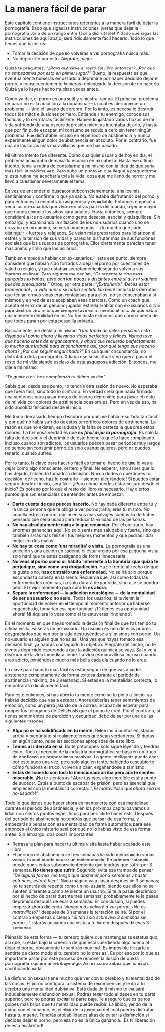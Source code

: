 # La manera fácil de parar {#la-manera-facil-de-parar}

Este capítulo contiene instrucciones referentes a la manera fácil de dejar la pornografía. Dado que sigas las instrucciones, ¡verás que dejar la pornografía varia de un rango entre fácil a disfrutable! Y dado que sigas las instrucciones de aquí abajo, será ridículamente fácil hacerlo. Todo lo que tienes que hacer es: 

* Tomar la decisión de que no volverás a ver pornografía nunca más. 
* No deprimirte por esto. _Alégrate, mejor._

Quizá te preguntes, _“¿Para qué sirve el resto del libro entonces? ¿Por qué no empezamos por esto en primer lugar?”_ Bueno, la respuesta es que eventualmente hubieras empezado a deprimirte por haber decidido dejar el porno, y consecuentemente hubieras replanteado la decisión de no hacerlo. Quizá ya lo hayas hecho muchas veces antes.

Como ya dije, el porno es una sutil y siniestra trampa. El principal problema de parar no es la adicción a la dopamina — la cual es ciertamente un problema — sino el lavado de cerebro. Por lo tanto, es necesario destruir todos los mitos e ilusiones primero. Entiende a tu enemigo, conoce sus tácticas y lo derrotarás fácilmente. Habiendo gastado varios trozos de mi vida sufriendo de una oscura depresión mientras intentaba dejarlo, y hasta que por fin pude escapar, mi consumo se redujo a cero sin tener ningún problema. Fue disfrutable incluso en el periodo de abstinencia, y nunca experimenté ningún dolor de abstinencia en absoluto. Por el contrario, fue una de las cosas más maravillosas que me han pasado. 

Mi último intento fue diferente. Como cualquier usuario de hoy en día, el problema acaparaba demasiado espacio en mi cabeza. Hasta ese último intento, tenía la rutina de consolarme a mí mismo con la idea de que sería más fácil la próxima vez. Pero hubo un punto en que llegué a preguntarme si esta rutina me acecharía toda la vida, cosa que me llenó de horror y me llevó a cuestionar severamente el tema.

En vez de encender el buscador subconscientemente, analice mis sentimientos y confirme lo que ya sabía. No estaba disfrutando del porno, y para entonces lo encontraba asqueroso y repudiable. Entonces empecé a ver a los no-usuarios que vivían en otras partes del mundo, o gente mayor que nunca conoció los sitios para adultos. Hasta entonces, siempre consideré a los no-usuarios como gente deseosa, asocial y quisquillosa. Sin embargo, y examinando la situación de los no-usuarios cuando uno se cruzaba en mi camino, se veían mucho más - a lo mucho que pude distinguir - fuertes y relajados. Se veían más preparados para lidiar con el estrés y la tensión de sus vidas y parecían disfrutar más de sus funciones sociales que los usuarios de pornografía. Ellos ciertamente parecían tener más ánimo y brillo que los usuarios. 

También empecé a hablar con ex-usuarios. Hasta ese punto, siempre consideré que habían sido forzados a dejar el porno por cuestiones de salud o religión, y que estaban secretamente deseando volver a sus ‘harems en línea’. Pero algunos me decían, _“De repente te dan esas punzadas extrañas, pero son tan pocas y distantes entre sí que ni siquiera puedes preocuparte.”_ Otros, por otra parte: _“¿Extrañarlo? ¡Debes estar bromeando! ¡La vida nunca se había sentido tan bien!_ Incluso las derrotas que tenían en sus vidas eran ventajosas para ellos, no se condenaban a sí mismos y en vez de eso aceptaban esas derrotas. Como un coach que acepta el error de un genuino jugador estrella. Hablar con ex-usuarios sirvió para destruir otro mito que siempre tuve en mi mente: el mito de que había una inherente debilidad en mí. No fue hasta entonces que caí en cuenta de que todos pasan por esta pesadilla privada. 

Básicamente, me decía a mí mismo _“Una tanda de miles personas está dejando el porno ahora y llevando vidas perfectas y felices. Nunca tuve que hacerlo antes de engancharme, y ahora que recuerdo perfectamente lo mucho que trabajé para engancharme así, ¿por qué tengo que hacerlo ahora? ¿Por qué seguir enganchado?”_ En cualquier circunstancia, no disfrutaba de la pornografía. Odiaba ese sucio ritual y no quería pasar el resto de mi vida siendo esclavo de esta asquerosa adicción. Entonces, me dije a mí mismo: 

_“Te guste o no, has completado tu última sesión”._

Sabía que, desde ese punto, no tendría otra sesión de nuevo. No esperaba que fuera fácil, sino todo lo contrario. En verdad creía que había firmado una sentencia para pasar meses de oscura depresión; para pasar el resto de mi vida con dolores de abstinencia ocasionales. Pero en vez de eso, ha sido absoluta felicidad desde el inicio.

Me tomó demasiado tiempo descubrir por qué me había resultado tan fácil y por qué no había sufrido de estos terroríficos dolores de abstinencia. La razón es que no existen, es la duda y la falta de certeza la que crea estos dolores. La hermosa verdad es que _**es fácil dejar la pornografía.**_ Es solo la falta de decisión y el deprimirte de este hecho lo que lo hace complicado. Incluso cuando son adictos, los usuarios pueden pasar periodos muy largos de tiempo sin consumir porno. Es solo cuando quieres, pero no puedes tenerlo, cuando sufres. 

Por lo tanto, la clave para hacerlo fácil es tomar el hecho de que lo vas a dejar como algo consciente, certero y final. No esperar, sino saber que lo has dejado, habiendo tomado la decisión. Nunca dudes o cuestiones tu decisión, de hecho, haz lo contrario - ¡siempre alegrándote! Si puedes estar seguro desde el inicio, será fácil. ¿Pero cómo puedes estar seguro desde el inicio? Es por eso por lo que el resto del libro es necesario. Hay ciertos puntos que son esenciales de entender antes de empezar:

* **Darte cuenta de que puedes hacerlo.** No hay nada diferente entre tú y la única persona que te obliga a ver pornografía; eres tú mismo. No aquella estrella porno, que ni en sus más salvajes sueños ha de haber pensado que sería usado para reducir la virilidad de las personas. 
* **No hay absolutamente nada a lo que renunciar.** Por el contrario, hay enormes ganancias aquí. No solo serás más saludable y fuerte, sino que también serás más feliz en tus mejores momentos y que podrás lidiar mejor con los malos.
* **No hay tal cosa como ‘una miradita’ o visita.** La pornografía es una adicción y una acción en cadena, el estar urgido por esa pequeña visita solo hará que te estés castigando de forma innecesaria. 
* **No veas al porno como un hábito ‘inherente a la hombría’ que quizá te perjudique, sino como una drogadicción.** Hazle frente al hecho de que te guste o no, **has contraído una enfermedad.** No se irá solo porque escondas tu cabeza en la arena. Recuerda que, así como todas las enfermedades crónicas, no solo durará de por vida, sino que se pondrá peor. El mejor momento para curarlo **es ahora.**
* **Separa la enfermedad — la adicción neurológica — de la mentalidad de ser un usuario o no serlo.** Todos los usuarios, si tuvieran la oportunidad de volver en el tiempo al momento anterior de haberse enganchado, tomarían esa oportunidad. ¡Tú tienes esa oportunidad ahora! Ni siquiera lo veas como si te estuvieras ‘rindiendo’. 

En el momento en que hayas tomado la decisión final de que has tenido tu última visita, ya serás un no-usuario. Un usuario es uno de esos pobres desgraciados que van por la vida destruyéndose a sí mismos con porno. Un no-usuario es alguien que no es así. Una vez que hayas tomado esa decisión final, ya habrás conseguido tu objetivo. Alégrate del hecho, no te sientes deprimido esperando a que la adicción química se vaya. Sal y ve a disfrutar de la vida inmediatamente. La vida es maravillosa incluso cuando eres adicto, poniéndose mucho más bella cada día cuando no lo eres. 

La clave para hacerlo más fácil es estar seguro de que vas a poder abstenerte completamente de forma exitosa durante el periodo de abstinencia (máximo, de 3 semanas). Si estás en la mentalidad correcta, lo encontrarás ridículamente fácil.

Para este entonces, si has abierto tu mente como se te pidió al inicio, ya habrás decidido que vas a escapar. Ahora deberías tener sentimientos de emoción, como un perro jalando de la correa, incapaz de esperar para romper los toboganes de DeltaFosB que el porno te creó. Por el contrario, si tienes sentimientos de perdición y oscuridad, debe de ser por una de las siguientes razones: 

* **Algo no se ha solidificado en tu mente.** Relee los 5 puntos enlistados arriba y pregúntate si realmente crees que sean verdaderos. Si dudas en algún punto, relee las secciones apropiadas de este libro. 
* **Temes a la derrota en sí.** No te preocupes, solo sigue leyendo y tendrás éxito. Todo el negocio de la industria pornográfica se basa en un truco de confianza de proporciones masivas. La gente inteligente puede caer por este truco una vez, pero solo alguien tonto, habiendo descubierto cómo funciona el truco, volvería a caer, engañándose a sí mismo. 
* **Estás de acuerdo con todo lo mencionado arriba pero aún te sientes miserable.** ¡No te sientas así! Abre tus ojos, algo increíble está a punto de suceder. Estás a punto de escapar de prisión, pero es esencial que empieces con la mentalidad correcta: _“¡Es maravilloso que ahora sea un no-usuario!”_

Todo lo que tienes que hacer ahora es mantenerte con esa mentalidad durante el periodo de abstinencia, y en los próximos capítulos vamos a lidiar con ciertos puntos específicos para permitirte hacer esto. Después del periodo de abstinencia no tendrás que pensar de esa forma, y empezarás a pensar con esa mentalidad de forma automática; para ese entonces el único misterio será por qué no lo habías visto de esa forma antes. Sin embargo, dos cosas importantes: 

* Retrasa tu plan para hacer tu última visita hasta haber acabado este libro. 
* El periodo de abstinencia de tres semanas ha sido mencionado varias veces, lo cual puede causar un malentendido. En primera instancia, puede que sientas subconscientemente que tendrás que sufrir por 3 semanas. **No tienes que sufrir.** Segundo, evita esa trampa de pensar _“De alguna forma, me tengo que abstener por 3 semanas y hasta entonces, estaré bien”._ Nada mágico va a pasar después de 3 semanas; no te sentirás de repente como un no-usuario, siendo que ellos no se sienten diferente a como se siente un usuario. Si te la pasas deprimido por el hecho de parar durante tres semanas, probablemente te la pases deprimido después de esas 3 semanas. En conclusión, si puedes empezar ahora diciendo _“Nunca más volveré a ver porno, ¿No es maravilloso?”_ después de 3 semanas la tentación se irá. Si por el contrario empiezas diciendo _“Si tan solo sobrevivo 3 semanas sin porno...”_ estarás ansiando una visita a tu harem después de esas 3 semanas. 

Piénsalo de esta forma — tu cerebro quiere que mantengas su estatus quo, así que, si estás bajo la creencia de que estás perdiendo algo bueno al dejar el porno, obviamente te sentirás muy mal. Es imposible forzarte a sentirte de cierto modo si tu cerebro no lo cree así. Es por eso por lo que es importante pasar por este proceso de remover la ilusión de que la pornografía siquiera te retribuye algo. Así es como sabes que no estás sacrificando nada. 

La disfunción sexual tiene mucho que ver con tu cerebro y tu mentalidad de las cosas. El porno configura tu sistema de recompensas y le da a tu cerebro una mentalidad dubitativa. Está duda de ti mismo te causará indudablemente disfunción sexual. Podrás tener todo el deseo en tu parte superior, pero no podrás excitar la parte baja. Te aseguro que es de los golpes más bajos que tu mentalidad puede recibir. La libido, yendo de la mano con el romance, es el elixir de la juventud del cual puedes disfrutar, hasta tu muerte. Tendrás probabilidades altas de evitar la disfunción si decides dejar el porno, pero esa no es la única ganancia. ¡Es tu liberación de esta esclavitud!
